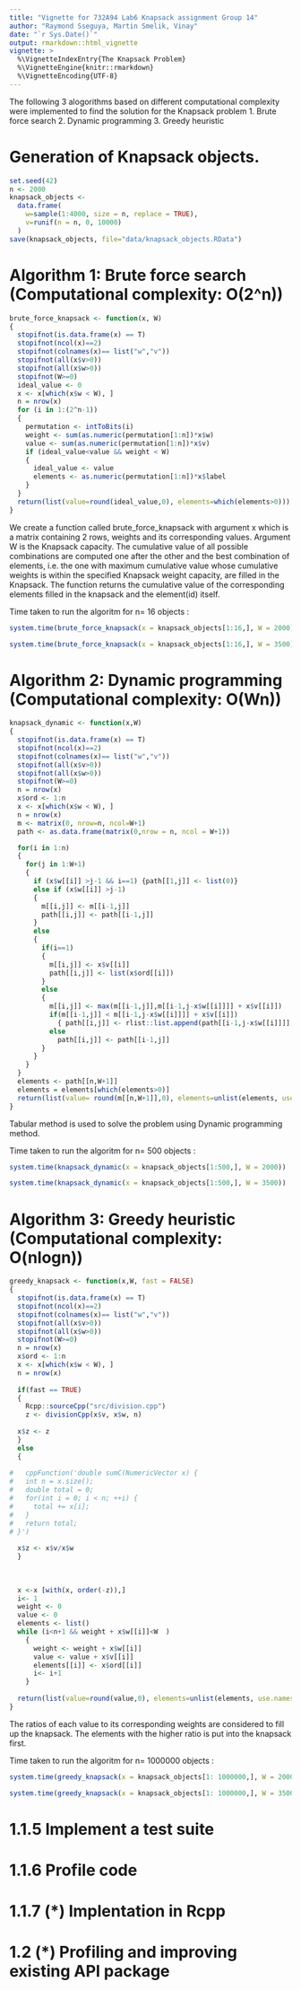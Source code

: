 ```yaml
---
title: "Vignette for 732A94 Lab6 Knapsack assignment Group 14"
author: "Raymond Sseguya, Martin Smelik, Vinay"
date: "`r Sys.Date()`"
output: rmarkdown::html_vignette
vignette: >
  %\VignetteIndexEntry{The Knapsack Problem}
  %\VignetteEngine{knitr::rmarkdown}
  %\VignetteEncoding{UTF-8}
---
```


The following 3 alogorithms based on different computational complexity were implemented to find the solution for the Knapsack problem
1. Brute force search
2. Dynamic programming
3. Greedy heuristic

# Generation of Knapsack objects.

```r

set.seed(42)
n <- 2000
knapsack_objects <-
  data.frame(
    w=sample(1:4000, size = n, replace = TRUE),
    v=runif(n = n, 0, 10000)
  )
save(knapsack_objects, file="data/knapsack_objects.RData")

```

# Algorithm 1: Brute force search (Computational complexity: O(2^n))

```r

brute_force_knapsack <- function(x, W)
{
  stopifnot(is.data.frame(x) == T)
  stopifnot(ncol(x)==2)
  stopifnot(colnames(x)== list("w","v"))
  stopifnot(all(x$v>0))
  stopifnot(all(x$w>0))
  stopifnot(W>=0)
  ideal_value <- 0
  x <- x[which(x$w < W), ]
  n = nrow(x)
  for (i in 1:(2^n-1)) 
  {
    permutation <- intToBits(i)
    weight <- sum(as.numeric(permutation[1:n])*x$w)
    value <- sum(as.numeric(permutation[1:n])*x$v)
    if (ideal_value<value && weight < W)
    {
      ideal_value <- value
      elements <- as.numeric(permutation[1:n])*x$label
    }
  }
  return(list(value=round(ideal_value,0), elements=which(elements>0)))
}

```

We create a function called brute_force_knapsack with argument x which is a matrix containing 2 rows, weights and its corresponding values. Argument W is the Knapsack capacity. The cumulative value of all possible combinations are computed one after the other and the best combination of elements, i.e. the one with maximum cumulative value whose cumulative weights is within the specified Knapsack weight capacity, are filled in the Knapsack. The function returns the cumulative value of the corresponding elements filled in the knapsack and the element(id) itself.

Time taken to run the algoritm for n= 16 objects : 

```r
system.time(brute_force_knapsack(x = knapsack_objects[1:16,], W = 2000))

system.time(brute_force_knapsack(x = knapsack_objects[1:16,], W = 3500))

```


# Algorithm 2: Dynamic programming (Computational complexity: O(Wn))

```r

knapsack_dynamic <- function(x,W)
{
  stopifnot(is.data.frame(x) == T)
  stopifnot(ncol(x)==2)
  stopifnot(colnames(x)== list("w","v"))
  stopifnot(all(x$v>0))
  stopifnot(all(x$w>0))
  stopifnot(W>=0)
  n = nrow(x)
  x$ord <- 1:n
  x <- x[which(x$w < W), ]
  n = nrow(x)
  m <- matrix(0, nrow=n, ncol=W+1)
  path <- as.data.frame(matrix(0,nrow = n, ncol = W+1))

  for(i in 1:n)
  {
    for(j in 1:W+1)
    {
      if (x$w[[i]] >j-1 && i==1) {path[[1,j]] <- list(0)}
      else if (x$w[[i]] >j-1) 
      {
        m[[i,j]] <- m[[i-1,j]]
        path[[i,j]] <- path[[i-1,j]]
      }
      else 
      {
        if(i==1) 
        {
          m[[i,j]] <- x$v[[i]]
          path[[i,j]] <- list(x$ord[[i]])
        }
        else
        {
          m[[i,j]] <- max(m[[i-1,j]],m[[i-1,j-x$w[[i]]]] + x$v[[i]])
          if(m[[i-1,j]] < m[[i-1,j-x$w[[i]]]] + x$v[[i]])
            { path[[i,j]] <- rlist::list.append(path[[i-1,j-x$w[[i]]]],x$ord[[i]]) }
          else
            path[[i,j]] <- path[[i-1,j]]
        }
      }
    }
  }
  elements <- path[[n,W+1]]
  elements = elements[which(elements>0)]
  return(list(value= round(m[[n,W+1]],0), elements=unlist(elements, use.names = FALSE) ))
}

```

Tabular method is used to solve the problem using Dynamic programming method. 

Time taken to run the algoritm for n= 500 objects :

```r
system.time(knapsack_dynamic(x = knapsack_objects[1:500,], W = 2000))

system.time(knapsack_dynamic(x = knapsack_objects[1:500,], W = 3500))

```


# Algorithm 3: Greedy heuristic (Computational complexity: O(nlogn))

```r

greedy_knapsack <- function(x,W, fast = FALSE)
{
  stopifnot(is.data.frame(x) == T)
  stopifnot(ncol(x)==2)
  stopifnot(colnames(x)== list("w","v"))
  stopifnot(all(x$v>0))
  stopifnot(all(x$w>0))
  stopifnot(W>=0)
  n = nrow(x)
  x$ord <- 1:n
  x <- x[which(x$w < W), ]
  n = nrow(x)
  
  if(fast == TRUE)
  {
    Rcpp::sourceCpp("src/division.cpp")
    z <- divisionCpp(x$v, x$w, n)
    
  x$z <- z
  }
  else
  {
    
#   cppFunction('double sumC(NumericVector x) {
#   int n = x.size();
#   double total = 0;
#   for(int i = 0; i < n; ++i) {
#     total += x[i];
#   }
#   return total;
# }')
  
  x$z <- x$v/x$w
  }
  
  
  
  x <-x [with(x, order(-z)),]
  i<- 1
  weight <- 0
  value <- 0
  elements <- list()
  while (i<n+1 && weight + x$w[[i]]<W  )
    {
      weight <- weight + x$w[[i]] 
      value <- value + x$v[[i]]
      elements[[i]] <- x$ord[[i]]
      i<- i+1
    }
  
  return(list(value=round(value,0), elements=unlist(elements, use.names = FALSE) ))
}

```

The ratios of each value to its corresponding weights are considered to fill up the knapsack. The elements with the higher ratio is put into the knapsack first. 

Time taken to run the algoritm for n= 1000000 objects :

```r
system.time(greedy_knapsack(x = knapsack_objects[1: 1000000,], W = 2000), fast=FALSE)

system.time(greedy_knapsack(x = knapsack_objects[1: 1000000,], W = 3500), fast=FALSE)

```

# 1.1.5 Implement a test suite



# 1.1.6 Profile code



# 1.1.7 (*) Implentation in Rcpp



# 1.2 (*) Profiling and improving existing API package
